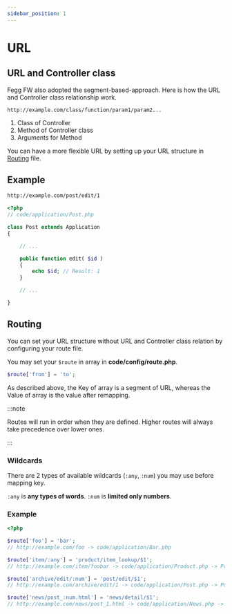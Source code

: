 ```yaml
---
sidebar_position: 1
---
```


# URL

## URL and Controller class

Fegg FW also adopted the segment-based-approach. Here is how the URL and Controller class relationship work.

```
http://example.com/class/function/param1/param2...
```

1. Class of Controller
2. Method of Controller class
3. Arguments for Method

You can have a more flexible URL by setting up your URL structure in [Routing](#routing) file.

## Example

```bash title="URL"
http://example.com/post/edit/1
```

```php title="Running method"
<?php
// code/application/Post.php

class Post extends Application
{

    // ...

    public function edit( $id )
    {
        echo $id; // Result: 1
    }

    // ...

}
```

## Routing

You can set your URL structure without URL and Controller class relation by configuring your route file.

You may set your `$route` in array in **code/config/route.php**.

```php
$route['from'] = 'to';
```

As described above, the Key of array is a segment of URL, whereas the Value of array is the value after remapping.

:::note

Routes will run in order when they are defined. Higher routes will always take precedence over lower ones.

:::

### Wildcards

There are 2 types of available wildcards (`:any`, `:num`) you may use before mapping key.

`:any` is **any types of words**. `:num` is **limited only numbers**.

### Example

```php title="code/config/route.php"
<?php

$route['foo'] = 'bar';
// http://example.com/foo -> code/application/Bar.php

$route['item/:any'] = 'product/item_lookup/$1';
// http://example.com/item/foobar -> code/application/Product.php -> Product::item_lookup( 'foobar' )

$route['archive/edit/:num'] = 'post/edit/$1';
// http://example.com/archive/edit/1 -> code/application/Post.php -> Post::edit( 1 )

$route['news/post_:num.html'] = 'news/detail/$1';
// http://example.com/news/post_1.html -> code/application/News.php -> News::detail( 1 )
```
